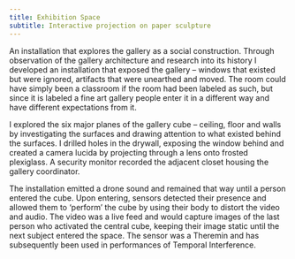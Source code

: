 ```yaml
---
title: Exhibition Space
subtitle: Interactive projection on paper sculpture
---
```


An installation that explores the gallery as a social construction. Through observation of the gallery
architecture and research into its history I developed an installation that exposed the gallery – windows
that existed but were ignored, artifacts that were unearthed and moved. The room could have simply been a
classroom if the room had been labeled as such, but since it is labeled a fine art gallery people enter it in a
different way and have different expectations from it.

I explored the six major planes of the gallery cube – ceiling, floor and walls by investigating the surfaces
and drawing attention to what existed behind the surfaces. I drilled holes in the drywall, exposing the window
behind and created a camera lucida by projecting through a lens onto frosted plexiglass. A security monitor
recorded the adjacent closet housing the gallery coordinator.

The installation emitted a drone sound and remained that way until a person entered the cube. Upon entering,
sensors detected their presence and allowed them to ‘perform’ the cube by using their body to distort the
video and audio. The video was a live feed and would capture images of the last person who activated the central
cube, keeping their image static until the next subject entered the space. The sensor was a Theremin and has
subsequently been used in performances of Temporal Interference.
<HlsVideo
    src="https://video.bryanleister.com/animation/exhibition-space/master.m3u8"
    poster="https://video.bryanleister.com/animation/exhibition-space/exhibition-space.jpg"
    aspectRatio="4/3"
/>

